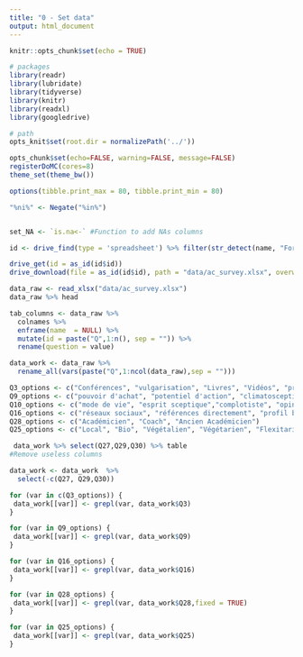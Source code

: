 ```yaml
---
title: "0 - Set data"
output: html_document
---
```


```r
knitr::opts_chunk$set(echo = TRUE)
```

```r
# packages
library(readr)
library(lubridate)
library(tidyverse)
library(knitr)
library(readxl)
library(googledrive)

# path
opts_knit$set(root.dir = normalizePath('../'))

opts_chunk$set(echo=FALSE, warning=FALSE, message=FALSE)
registerDoMC(cores=8)
theme_set(theme_bw())

options(tibble.print_max = 80, tibble.print_min = 80)

"%ni%" <- Negate("%in%")


set_NA <- `is.na<-` #Function to add NAs columns

```



```r
id <- drive_find(type = 'spreadsheet') %>% filter(str_detect(name, "Formulaire")) %>% select(id)

drive_get(id = as_id(id$id))
drive_download(file = as_id(id$id), path = "data/ac_survey.xlsx", overwrite = TRUE)

```

```r

data_raw <- read_xlsx("data/ac_survey.xlsx")
data_raw %>% head
```


```r

tab_columns <- data_raw %>%
  colnames %>%
  enframe(name  = NULL) %>% 
  mutate(id = paste("Q",1:n(), sep = "")) %>% 
  rename(question = value) 

data_work <- data_raw %>% 
  rename_all(vars(paste("Q",1:ncol(data_raw),sep = "")))

```


```r

Q3_options <- c("Conférences", "vulgarisation", "Livres", "Vidéos", "presse", "Publications scientifiques")
Q9_options <- c("pouvoir d'achat", "potentiel d'action", "climatosceptiques", "niveau de vie si cette baisse s'opère pour les autres également", "niveau de vie même si cette baisse ne s'opère pas pour les autres", "démocratique", "hiérarchiser les problèmes", "adaptabilité de l'homme")
Q10_options <- c("mode de vie", "esprit sceptique","complotiste", "opinion", "stupidité", "dogme religieux", "éducation")
Q16_options <- c("réseaux sociaux", "références directement", "profil bas", "l'émotion", "conférence")
Q28_options <- c("Académicien", "Coach", "Ancien Académicien")
Q25_options <- c("Local", "Bio", "Végétalien", "Végétarien", "Flexitarien", "pas trop attention")


```

```r
 data_work %>% select(Q27,Q29,Q30) %>% table
#Remove useless columns

data_work <- data_work  %>% 
  select(-c(Q27, Q29,Q30)) 


```

```r

for (var in c(Q3_options)) {
 data_work[[var]] <- grepl(var, data_work$Q3)
}

for (var in Q9_options) {
 data_work[[var]] <- grepl(var, data_work$Q9)
}

for (var in Q16_options) {
 data_work[[var]] <- grepl(var, data_work$Q16)
}

for (var in Q28_options) {
 data_work[[var]] <- grepl(var, data_work$Q28,fixed = TRUE)
}

for (var in Q25_options) {
 data_work[[var]] <- grepl(var, data_work$Q25)
}


```

